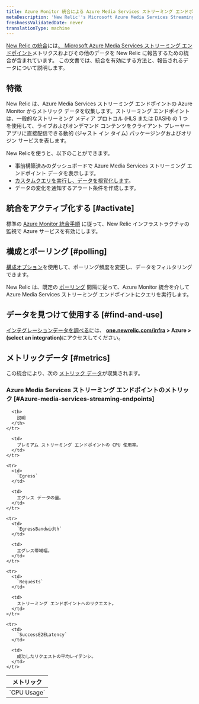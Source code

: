 ```yaml
---
title: Azure Monitor 統合による Azure Media Services ストリーミング エンドポイント
metaDescription: 'New Relic''s Microsoft Azure Media Services Streaming Endpoints integration: what data it reports and how to enable it.'
freshnessValidatedDate: never
translationType: machine
---
```


[New Relic の統合](/docs/infrastructure/introduction-infra-monitoring)には[、 Microsoft Azure Media Services ストリーミング エンドポイント](https://learn.microsoft.com/en-us/azure/media-services/latest/stream-streaming-endpoint-concept)メトリクスおよびその他のデータを New Relic に報告するための統合が含まれています。 この文書では、統合を有効にする方法と、報告されるデータについて説明します。

## 特徴

New Relic は、Azure Media Services ストリーミング エンドポイントの Azure Monitor からメトリック データを収集します。ストリーミング エンドポイントは、一般的なストリーミング メディア プロトコル (HLS または DASH) の 1 つを使用して、ライブおよびオンデマンド コンテンツをクライアント プレーヤー アプリに直接配信できる動的 (ジャスト イン タイム) パッケージングおよびオリジン サービスを表します。

New Relicを使うと、以下のことができます。

* 事前構築済みのダッシュボードで Azure Media Services ストリーミング エンドポイント データを表示します。
* [カスタムクエリを実行し、データを視覚化します](/docs/infrastructure/integrations-getting-started/getting-started/use-integration-data-new-relic-insights)。
* データの変化を通知するアラート条件を作成します。

## 統合をアクティブ化する [#activate]

標準の [Azure Monitor 統合手順](/docs/infrastructure/microsoft-azure-integrations/azure-integrations-list/azure-monitor) に従って、New Relic インフラストラクチャの監視で Azure サービスを有効にします。

## 構成とポーリング [#polling]

[構成オプション](/docs/infrastructure/microsoft-azure-integrations/azure-integrations-list/azure-monitor/#settings)を使用して、ポーリング頻度を変更し、データをフィルタリングできます。

New Relic は、既定の [ポーリング](/docs/infrastructure/microsoft-azure-integrations/azure-integrations-list/azure-monitor/#settings) 間隔に従って、Azure Monitor 統合を介して Azure Media Services ストリーミング エンドポイントにクエリを実行します。

## データを見つけて使用する [#find-and-use]

[インテグレーションデータを調べる](/docs/infrastructure/integrations/find-use-infrastructure-integration-data)には、 <DNT>**[one.newrelic.com/infra](https://one.newrelic.com/infra) &gt; Azure &gt; (select an integration)**</DNT>にアクセスしてください。

## メトリックデータ [#metrics]

この統合により、次の [メトリック データ](/docs/infrastructure/integrations-getting-started/getting-started/understand-integration-data-data-types#metric)が収集されます。

### Azure Media Services ストリーミング エンドポイントのメトリック [#Azure-media-services-streaming-endpoints]

<table>
  <thead>
    <tr>
      <th style={{ width: "300px" }}>
        メトリック
      </th>

      <th>
        説明
      </th>
    </tr>
  </thead>

  <tbody>
    <tr>
      <td>
        `CPU Usage`
      </td>

      <td>
        プレミアム ストリーミング エンドポイントの CPU 使用率。
      </td>
    </tr>

    <tr>
      <td>
        `Egress`
      </td>

      <td>
        エグレス データの量。
      </td>
    </tr>

    <tr>
      <td>
        `EgressBandwidth`
      </td>

      <td>
        エグレス帯域幅。
      </td>
    </tr>

    <tr>
      <td>
        `Requests`
      </td>

      <td>
        ストリーミング エンドポイントへのリクエスト。
      </td>
    </tr>

    <tr>
      <td>
        `SuccessE2ELatency`
      </td>

      <td>
        成功したリクエストの平均レイテンシ。
      </td>
    </tr>
  </tbody>
</table>